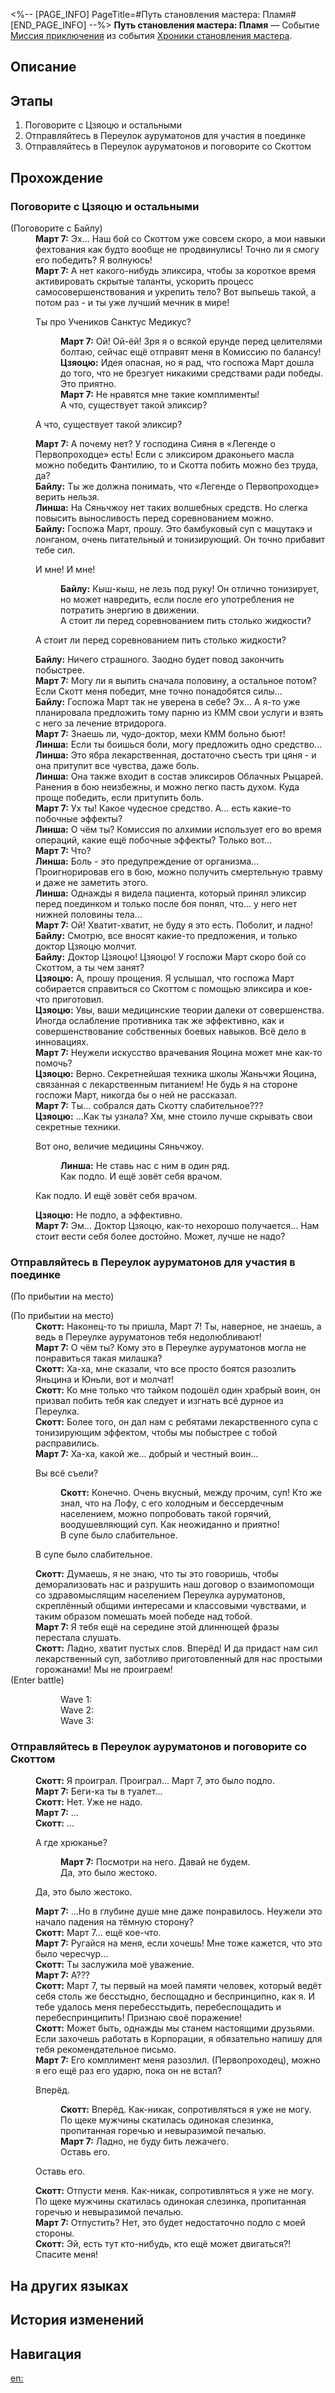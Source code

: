 <%-- [PAGE_INFO]
PageTitle=#Путь становления мастера: Пламя#
[END_PAGE_INFO] --%>
{{Дополнить|Диалоги.}}
{{Миссия Инфобокс
|id              = 8024113
|Название        = 
|Изображение     = Миссия Путь становления мастера Пламя.png
|Тип             = Миссия приключения
|Событие         = Хроники становления мастера
|Глава           = Хроники становления мастера
|Условия         = 
|Персонажи       = Байлу; Линша; Март 7; Первопроходец; Скотт; Цзяоцю
|СтартЛокация    = [[Лофу Сяньчжоу]] — [[Центральная гавань Приюта звёздных яликов]]
|Мир             = Лофу Сяньчжоу
|Предыдущая      = 
|Следующая       = 
|Награды         = Звёздный нефрит*10; Утраченный кристалл*2; Кредиты*20 000
}}
'''Путь становления мастера: Пламя''' — Событие [[Миссия приключения]] из события [[Хроники становления мастера]].

==Описание==
{{Описание|Благодаря помощи Цзяоцю навыки владения мечом Март значительно улучшились... Лекарства с Яоцина, предложенные Цзяоцю, значительно снизили силы Скотта в дуэли.<br />Это было подло. Остаётся надеяться, что Скотт не был сильно травмирован.}}

==Этапы==
# Поговорите с Цзяоцю и остальными
# Отправляйтесь в Переулок ауруматонов для участия в поединке
# Отправляйтесь в Переулок ауруматонов и поговорите со Скоттом

==Прохождение==
{{Дополнить}}

===Поговорите с Цзяоцю и остальными===
{{Описание миссии|тип=Миссия приключения|локация=Центральная гавань Приюта звёздных яликов|Спустя пятнадцать дней тренировок и приключений вы с Март 7 понимаете, что простой победы в поединке на мечах будет мало.<br />Вы уже столько приключений пережили вместе с Цзяоцю за последние две недели - может, стоит обратиться за советом к нему?}}
{{Диалог Начало}}

;(Поговорите с Байлу)
:'''Март 7:''' Эх... Наш бой со Скоттом уже совсем скоро, а мои навыки фехтования как будто вообще не продвинулись! Точно ли я смогу его победить? Я волнуюсь!
:'''Март 7:''' А нет какого-нибудь эликсира, чтобы за короткое время активировать скрытые таланты, ускорить процесс самосовершенствования и укрепить тело? Вот выпьешь такой, а потом раз - и ты уже лучший мечник в мире!
:{{Диалог|Стрелка}} Ты про Учеников Санктус Медикус?
::'''Март 7:''' Ой! Ой-ёй! Зря я о всякой ерунде перед целителями болтаю, сейчас ещё отправят меня в Комиссию по балансу!
::'''Цзяоцю:''' Идея опасная, но я рад, что госпожа Март дошла до того, что не брезгует никакими средствами ради победы. Это приятно.
::'''Март 7:''' Не нравятся мне такие комплименты!
::А что, существует такой эликсир?
:{{Диалог|Стрелка}} А что, существует такой эликсир?
:'''Март 7:''' А почему нет? У господина Сияня в «Легенде о Первопроходце» есть! Если с эликсиром драконьего масла можно победить Фантилию, то и Скотта побить можно без труда, да?
:'''Байлу:''' Ты же должна понимать, что «Легенде о Первопроходце» верить нельзя.
:'''Линша:''' На Сяньчжоу нет таких волшебных средств. Но слегка повысить выносливость перед соревнованием можно.
:'''Байлу:''' Госпожа Март, прошу. Это бамбуковый суп с мацутакэ и лонганом, очень питательный и тонизирующий. Он точно прибавит тебе сил.
:{{Диалог|Стрелка}} И мне! И мне!
::'''Байлу:''' Кыш-кыш, не лезь под руку! Он отлично тонизирует, но может навредить, если после его употребления не потратить энергию в движении.
::А стоит ли перед соревнованием пить столько жидкости?
:{{Диалог|Стрелка}} А стоит ли перед соревнованием пить столько жидкости?
:'''Байлу:''' Ничего страшного. Заодно будет повод закончить побыстрее.
:'''Март 7:''' Могу ли я выпить сначала половину, а остальное потом? Если Скотт меня победит, мне точно понадобятся силы...
:'''Байлу:''' Госпожа Март так не уверена в себе? Эх... А я-то уже планировала предложить тому парню из КММ свои услуги и взять с него за лечение втридорога.
:'''Март 7:''' Знаешь ли, чудо-доктор, мехи КММ больно бьют!
:'''Линша:''' Если ты боишься боли, могу предложить одно средство...
:'''Линша:''' Это ябра лекарственная, достаточно съесть три цяня - и она притупит все чувства, даже боль.
:'''Линша:''' Она также входит в состав эликсиров Облачных Рыцарей. Ранения в бою неизбежны, и можно легко пасть духом. Куда проще победить, если притупить боль.
:'''Март 7:''' Ух ты! Какое чудесное средство. А... есть какие-то побочные эффекты?
:'''Линша:''' О чём ты? Комиссия по алхимии использует его во время операций, какие ещё побочные эффекты? Только вот...
:'''Март 7:''' Что?
:'''Линша:''' Боль - это предупреждение от организма... Проигнорировав его в бою, можно получить смертельную травму и даже не заметить этого.
:'''Линша:''' Однажды я видела пациента, который принял эликсир перед поединком и только после боя понял, что... у него нет нижней половины тела...
:'''Март 7:''' Ой! Хватит-хватит, не буду я это есть. Поболит, и ладно!
:'''Байлу:''' Смотрю, все вносят какие-то предложения, и только доктор Цзяоцю молчит.
:'''Байлу:''' Доктор Цзяоцю! Цзяоцю! У госпожи Март скоро бой со Скоттом, а ты чем занят?
:'''Цзяоцю:''' А, прошу прощения. Я услышал, что госпожа Март собирается справиться со Скоттом с помощью эликсира и кое-что приготовил.
:'''Цзяоцю:''' Увы, ваши медицинские теории далеки от совершенства. Иногда ослабление противника так же эффективно, как и совершенствование собственных боевых навыков. Всё дело в инновациях.
:'''Март 7:''' Неужели искусство врачевания Яоцина может мне как-то помочь?
:'''Цзяоцю:''' Верно. Секретнейшая техника школы Жаньчжи Яоцина, связанная с лекарственным питанием! Не будь я на стороне госпожи Март, никогда бы о ней не рассказал.
:'''Март 7:''' Ты... собрался дать Скотту слабительное???
:'''Цзяоцю:''' ...Как ты узнала? Хм, мне стоило лучше скрывать свои секретные техники.
:{{Диалог|Стрелка}} Вот оно, величие медицины Сяньчжоу.
::'''Линша:''' Не ставь нас с ним в один ряд.
::Как подло. И ещё зовёт себя врачом.
:{{Диалог|Стрелка}} Как подло. И ещё зовёт себя врачом.
:'''Цзяоцю:''' Не подло, а эффективно.
:'''Март 7:''' Эм... Доктор Цзяоцю, как-то нехорошо получается... Нам стоит вести себя более достойно. Может, лучше не надо?
:{{tx}}

{{Диалог Конец}}

===Отправляйтесь в Переулок ауруматонов для участия в поединке===
{{Описание миссии|тип=Миссия приключения|локация=Переулок ауруматонов|Согласно коварному плану Цзяоцю, как только вы с Март явитесь на бой, Скотт тут же ощутит действие слабительного и сдастся.<br />Подлость Цзяоцю поражает, но что сделано, что сделано. Пора отправляться в Переулок ауруматонов.}}
{{Диалог Начало}}
;(По прибытии на место)

;(По прибытии на место)
:'''Скотт:''' Наконец-то ты пришла, Март 7! Ты, наверное, не знаешь, а ведь в Переулке ауруматонов тебя недолюбливают!
:'''Март 7:''' О чём ты? Кому это в Переулке ауруматонов могла не понравиться такая милашка?
:'''Скотт:''' Ха-ха, мне сказали, что все просто боятся разозлить Яньцина и Юньли, вот и молчат!
:'''Скотт:''' Ко мне только что тайком подошёл один храбрый воин, он призвал побить тебя как следует и изгнать всё дурное из Переулка.
:'''Скотт:''' Более того, он дал нам с ребятами лекарственного супа с тонизирующим эффектом, чтобы мы побыстрее с тобой расправились.
:'''Март 7:''' Ха-ха, какой же... добрый и честный воин...
:{{Диалог|Стрелка}} Вы всё съели?
::'''Скотт:''' Конечно. Очень вкусный, между прочим, суп! Кто же знал, что на Лофу, с его холодным и бессердечным населением, можно попробовать такой горячий, воодушевляющий суп. Как неожиданно и приятно!
::В супе было слабительное.
:{{Диалог|Стрелка}} В супе было слабительное.
:'''Скотт:''' Думаешь, я не знаю, что ты это говоришь, чтобы деморализовать нас и разрушить наш договор о взаимопомощи со здравомыслящим населением Переулка ауруматонов, скреплённый общими интересами и классовыми чувствами, и таким образом помешать моей победе над тобой.
:'''Март 7:''' Я тебя ещё на середине этой длиннющей фразы перестала слушать.
:'''Скотт:''' Ладно, хватит пустых слов. Вперёд! И да придаст нам сил лекарственный суп, заботливо приготовленный для нас простыми горожанами! Мы не проиграем!
:{{tx}}
;(Enter battle)
::Wave 1: {{Список врагов|mode=sent|Базовый персонал: Полевой сотрудник*2; Базовый персонал: Сотрудник охраны*1}}
::Wave 2: {{Список врагов|mode=sent|Базовый персонал: Полевой сотрудник*2; Базовый персонал: Сотрудник охраны*2}}
::Wave 3: {{Список врагов|mode=sent|Базовый персонал: Полевой сотрудник*3; Базовый персонал: Сотрудник охраны*2}}
{{Диалог Конец}}

===Отправляйтесь в Переулок ауруматонов и поговорите со Скоттом===
{{Описание миссии|тип=Миссия приключения|локация=Переулок ауруматонов|Согласно коварному плану Цзяоцю, как только вы с Март явитесь на бой, Скотт тут же ощутит действие слабительного и сдастся.<br />Вас одолевают смешанные чувства, когда вы смотрите на скрючившегося на земле Скотта. Поговорите с ним.}}
{{Диалог Начало}}
:'''Скотт:''' Я проиграл. Проиграл... Март 7, это было подло.
:'''Март 7:''' Беги-ка ты в туалет...
:'''Скотт:''' Нет. Уже не надо.
:'''Март 7:''' ...
:'''Скотт:''' ...
:{{Диалог|Стрелка}} А где хрюканье?
::'''Март 7:''' Посмотри на него. Давай не будем.
::Да, это было жестоко.
:{{Диалог|Стрелка}} Да, это было жестоко.
:'''Март 7:''' ...Но в глубине душе мне даже понравилось. Неужели это начало падения на тёмную сторону?
:'''Скотт:''' Март 7... ещё кое-что.
:'''Март 7:''' Ругайся на меня, если хочешь! Мне тоже кажется, что это было чересчур...
:'''Скотт:''' Ты заслужила моё уважение.
:'''Март 7:''' А???
:'''Скотт:''' Март 7, ты первый на моей памяти человек, который ведёт себя столь же бесстыдно, беспощадно и беспринципно, как я. И тебе удалось меня перебесстыдить, перебеспощадить и перебеспринципить! Признаю своё поражение!
:'''Скотт:''' Может быть, однажды мы станем настоящими друзьями. Если захочешь работать в Корпорации, я обязательно напишу для тебя рекомендательное письмо.
:'''Март 7:''' Его комплимент меня разозлил. (Первопроходец), можно я его ещё раз его ударю, пока он не встал?
:{{Диалог|Стрелка}} Вперёд.
::'''Скотт:''' Вперёд. Как-никак, сопротивляться я уже не могу.
::По щеке мужчины скатилась одинокая слезинка, пропитанная горечью и невыразимой печалью.
::'''Март 7:''' Ладно, не буду бить лежачего.
::Оставь его.
:{{Диалог|Стрелка}} Оставь его.
:'''Скотт:''' Отпусти меня. Как-никак, сопротивляться я уже не могу.
:По щеке мужчины скатилась одинокая слезинка, пропитанная горечью и невыразимой печалью.
:'''Март 7:''' Отпустить? Нет, это будет недостаточно подло с моей стороны.
:'''Скотт:''' Эй, есть тут кто-нибудь, кто ещё может двигаться?! Спасите меня!
:{{tx}}
{{Диалог Конец}}

==На других языках==
{{На других языках
|en   = Way of Primaveral Blade: Release
|zhs  = 初花剑客行•泄火
|zht  = 初花劍客行•洩火
|ja   = 花咲く剣客行・瀉火
|ko   = 초화검객행•화기 제거
|es   = El florecer de una espadachina: Desfogue
|fr   = Voie de la première lame&nbsp;: Libération
|ru   = Путь становления мастера: Пламя
|th   = วิถีนักดาบบุปผาแรกแย้ม: ปลดปล่อย
|vi   = Sơ Hoa Kiếm Khách Hành - Bộc Phát
|de   = Reise der erblühenden Klinge: Feuerstrom
|id   = Bunga Pertama Jalan Pedang: Pelepasan
|pt   = Caminho da Lâmina Primaveril: Liberação
}}

==История изменений==
{{История изменений|3.5}}

==Навигация==
{{Миссия приключения Навбокс|Глава }}

[[en:]]
